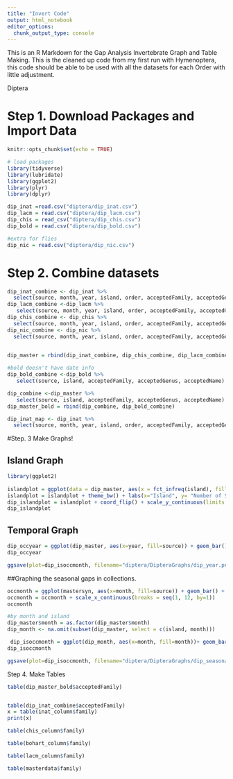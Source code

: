 ```yaml
---
title: "Invert Code"
output: html_notebook
editor_options: 
  chunk_output_type: console
---
```


This is an R Markdown for the Gap Analysis Invertebrate Graph and Table Making. This is the cleaned up code from my first run with Hymenoptera, this code should be able to be used with all the datasets for each Order with little adjustment. 

Diptera 

# Step 1. Download Packages and Import Data
```r
knitr::opts_chunk$set(echo = TRUE)

# load packages
library(tidyverse)
library(lubridate)
library(ggplot2)
library(plyr)
library(dplyr)

dip_inat =read.csv("diptera/dip_inat.csv")
dip_lacm = read.csv("diptera/dip_lacm.csv")
dip_chis = read_csv("diptera/dip_chis.csv")
dip_bold = read.csv("diptera/dip_bold.csv")

#extra for flies
dip_nic = read.csv("diptera/dip_nic.csv")
```


# Step 2. Combine datasets 
```r

dip_inat_combine <- dip_inat %>%
  select(source, month, year, island, order, acceptedFamily, acceptedGenus, acceptedName)
dip_lacm_combine <-dip_lacm %>%
   select(source, month, year, island, order, acceptedFamily, acceptedGenus, acceptedName)
dip_chis_combine <- dip_chis %>%
  select(source, month, year, island, order, acceptedFamily, acceptedGenus, acceptedName)
dip_nic_combine <- dip_nic %>%
  select(source, month, year, island, order, acceptedFamily, acceptedGenus, acceptedName)
 

dip_master = rbind(dip_inat_combine, dip_chis_combine, dip_lacm_combine, dip_nic_combine)

#bold doesn't have date info
dip_bold_combine <-dip_bold %>%
   select(source, island, acceptedFamily, acceptedGenus, acceptedName) 

dip_combine <-dip_master %>%
   select(source, island, acceptedFamily, acceptedGenus, acceptedName) 
dip_master_bold = rbind(dip_combine, dip_bold_combine)
```

```r
dip_inat_map <- dip_inat %>%
  select(source, month, year, island, order, acceptedFamily, acceptedGenus, acceptedName, latitude, longitude)
```

#Step. 3 Make Graphs! 

## Island Graph 
```r
library(ggplot2)
 
islandplot = ggplot(data = dip_master, aes(x = fct_infreq(island), fill=source)) + geom_bar()
islandplot = islandplot + theme_bw() + labs(x="Island", y= "Number of Specimens Sampled") 
dip_islandplot = islandplot + coord_flip() + scale_y_continuous(limits = c(0, 1000), expand=c(0,0))
dip_islandplot
```

## Temporal Graph
```r

dip_occyear = ggplot(dip_master, aes(x=year, fill=source)) + geom_bar() + theme_bw() + scale_y_continuous(expand=c(0,0)) + scale_x_continuous(limits=c(1910, 2025)) + labs(x="Year", y ="Number of Specimens Sampled")
dip_occyear

ggsave(plot=dip_isoccmonth, filename="diptera/DipteraGraphs/dip_year.png", height=5, width=9, units="in", dpi=300)

```

##Graphing the seasonal gaps in collections. 

```r

occmonth = ggplot(mastersyn, aes(x=month, fill=source)) + geom_bar() + theme_bw() + scale_y_continuous(expand=c(0,0)) + labs(x="Month", y ="Number of Specimens Samples") 
occmonth = occmonth + scale_x_continuous(breaks = seq(1, 12, by=1)) 
occmonth

#by month and island 
dip_master$month = as.factor(dip_master$month)
dip_month <- na.omit(subset(dip_master, select = c(island, month)))

 dip_isoccmonth = ggplot(dip_month, aes(x=month, fill=month))+ geom_bar() + theme_bw() + scale_y_continuous(expand=c(0,0.5)) + labs(x="Sampling per Island by Month", y ="Number of Specimens Sampled") +  facet_wrap(vars(island), nrow=2, scales="free_y")
dip_isoccmonth 

ggsave(plot=dip_isoccmonth, filename="diptera/DipteraGraphs/dip_seasonal.png", height=5, width=9, units="in", dpi=300)

```

Step 4. Make Tables 
```r
table(dip_master_bold$acceptedFamily)


table(dip_inat_combine$acceptedFamily)
x = table(inat_column$family)
print(x)

table(chis_column$family)

table(bohart_column$family)

table(lacm_column$family)

table(masterdata$family)
```

